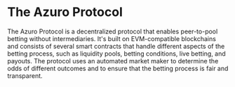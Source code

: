 
# The Azuro Protocol

The Azuro Protocol is a decentralized protocol that enables peer-to-pool betting without intermediaries. It's built
on EVM-compatible blockchains and consists of several smart contracts that handle different aspects of the betting process,
such as liquidity pools, betting conditions, live betting, and payouts. The protocol uses an automated market maker
to determine the odds of different outcomes and to ensure that the betting process is fair and transparent.

<div className="grid lg:grid-cols-2 gap-3 mt-4">
  <Card
    contentIcon="/images/svg/github.svg"
    text="Smart contracts repository"
    toTab="https://github.com/Azuro-protocol/Azuro-v2-public"
  />
  <Card
    contentIcon="/images/svg/github.svg"
    text="NatSpec-based documentation"
    toTab="https://azuro-protocol.github.io/Azuro-v2-public"
  />
</div>
